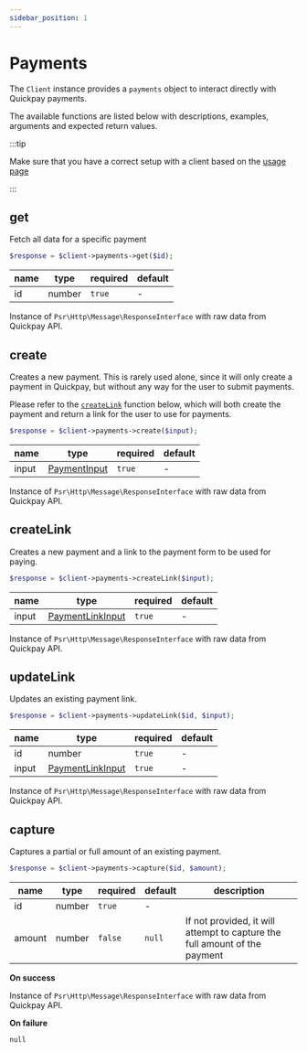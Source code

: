 ```yaml
---
sidebar_position: 1
---
```



# Payments

The `Client` instance provides a `payments` object to interact directly with Quickpay payments.

The available functions are listed below with descriptions, examples, arguments and expected return values.

:::tip

Make sure that you have a correct setup with a client based on the [usage page](/docs/getting-started/usage)

:::

## get

Fetch all data for a specific payment

<Tabs>
<TabItem value="example" label="Example">

```php
$response = $client->payments->get($id);
```

</TabItem>

<TabItem value="args" label="Arguments">

| name | type   | required | default |
|------|--------|----------|---------|
| id   | number | `true`   | -       |

</TabItem>

<TabItem value="return" label="Return">

Instance of `Psr\Http\Message\ResponseInterface` with raw data from Quickpay API.

</TabItem>
</Tabs>

## create

Creates a new payment. This is rarely used alone, since it will only create a payment in Quickpay, but without any way
for the user to submit payments.

Please refer to the [`createLink`](/docs/features/services/payments#createlink) function below, which will both create
the payment and return a link for the user to use for
payments.

<Tabs>
<TabItem value="example" label="Example">

```php
$response = $client->payments->create($input);
```

</TabItem>

<TabItem value="args" label="Arguments">

| name  | type                                               | required | default |
|-------|----------------------------------------------------|----------|---------|
| input | [PaymentInput](/docs/features/types/payment-input) | `true`   | -       |

</TabItem>

<TabItem value="return" label="Return">

Instance of `Psr\Http\Message\ResponseInterface` with raw data from Quickpay API.

</TabItem>
</Tabs>

## createLink

Creates a new payment and a link to the payment form to be used for paying.

<Tabs>
<TabItem value="example" label="Example">

```php
$response = $client->payments->createLink($input);
```

</TabItem>

<TabItem value="args" label="Arguments">

| name  | type                                                        | required | default |
|-------|-------------------------------------------------------------|----------|---------|
| input | [PaymentLinkInput](/docs/features/types/payment-link-input) | `true`   | -       |

</TabItem>

<TabItem value="return" label="Return">

Instance of `Psr\Http\Message\ResponseInterface` with raw data from Quickpay API.

</TabItem>
</Tabs>

## updateLink

Updates an existing payment link.

<Tabs>
<TabItem value="example" label="Example">

```php
$response = $client->payments->updateLink($id, $input);
```

</TabItem>

<TabItem value="args" label="Arguments">

| name  | type                                                        | required | default |
|-------|-------------------------------------------------------------|----------|---------|
| id    | number                                                      | `true`   | -       |
| input | [PaymentLinkInput](/docs/features/types/payment-link-input) | `true`   | -       |

</TabItem>

<TabItem value="return" label="Return">

Instance of `Psr\Http\Message\ResponseInterface` with raw data from Quickpay API.

</TabItem>
</Tabs>

## capture

Captures a partial or full amount of an existing payment.

<Tabs>
<TabItem value="example" label="Example">

```php
$response = $client->payments->capture($id, $amount);
```

</TabItem>

<TabItem value="args" label="Arguments">

| name   | type   | required | default | description                                                                |
|--------|--------|----------|---------|----------------------------------------------------------------------------|
| id     | number | `true`   | -       |                                                                            |
| amount | number | `false`  | `null`  | If not provided, it will attempt to capture the full amount of the payment |

</TabItem>

<TabItem value="return" label="Return">

**On success**

Instance of `Psr\Http\Message\ResponseInterface` with raw data from Quickpay API.

**On failure**

`null`

</TabItem>
</Tabs>
